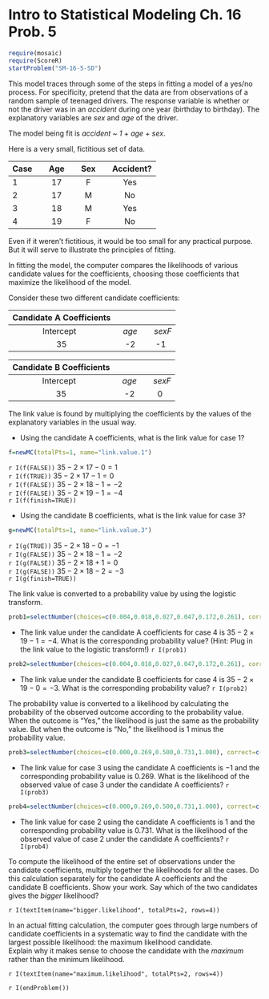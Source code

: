Intro to Statistical Modeling Ch. 16 Prob. 5
========================================================
```r
require(mosaic)
require(ScoreR)
startProblem("SM-16-5-SD")
```
This model traces through some of the steps in fitting a model of a yes/no process.  For specificity, pretend that the data are from observations of a random sample of teenaged drivers. The response variable is whether or not the driver was in an *accident* during one year (birthday to birthday).  The explanatory variables are *sex* and *age* of the driver.
 
The model being fit is *accident* ~ *1* + *age* + *sex*.

Here is a very small, fictitious set of data. 

Case &nbsp; | &nbsp; Age &nbsp; | &nbsp; Sex &nbsp; | &nbsp; Accident?
|:---|:---:|:---:|:---:|
1 | 17 | F | Yes 
2 | 17 | M | No 
3 | 18 | M | Yes
4 | 19 | F | No 

Even if it weren't fictitious, it would be too small for any practical purpose.  But it will serve to illustrate the principles of fitting.

In fitting the model, the computer compares the likelihoods of various   candidate values for the coefficients, choosing those coefficients that maximize the likelihood of the model.

Consider these two different candidate coefficients:

Candidate A Coefficients | | |
|:---:|:---:|:---:|
Intercept &nbsp; | &nbsp; *age* &nbsp; | &nbsp; *sexF*
35 | -2 | -1 



Candidate B Coefficients | | |
|:---:|:---:|:---:|
Intercept &nbsp; | &nbsp; *age* &nbsp; | &nbsp; *sexF*
35 | -2 | 0


The link value is found by multiplying the coefficients by the values of the explanatory variables in the usual way.

* Using the candidate A coefficients, what is the link value for case 1?
```r
f=newMC(totalPts=1, name="link.value.1")
```
`r I(f(FALSE))` $35 - 2\times 17 - 0 = 1$    
`r I(f(TRUE))` $35 - 2\times 17 - 1 = 0$    
`r I(f(FALSE))` $35 - 2\times 18 - 1 = -2$    
`r I(f(FALSE))` $35 - 2\times 19 - 1 = -4$       
`r I(f(finish=TRUE))`

* Using the candidate B coefficients, what is the link value for case 3?
```r
g=newMC(totalPts=1, name="link.value.3")
```
`r I(g(TRUE))` $35 - 2\times 18 - 0 = -1$    
`r I(g(FALSE))` $35 - 2\times 18 - 1 = -2$    
`r I(g(FALSE))` $35 - 2\times 18 + 1 = 0$    
`r I(g(FALSE))` $35 - 2\times 18 - 2 = -3$    
`r I(g(finish=TRUE))`

The link value is converted to a probability value by using the logistic transform.

```r
prob1=selectNumber(choices=c(0.004,0.018,0.027,0.047,0.172,0.261), correct=c(0.018), totalPts=1, name="candidate.A")
```
* The link value under the candidate A coefficients for case 4 is $35 -2\times 19 - 1 = -4$.  What is the corresponding probability value? (Hint: Plug in the link value to the logistic transform!) `r I(prob1)`

```r
prob2=selectNumber(choices=c(0.004,0.018,0.027,0.047,0.172,0.261), correct=c(0.047), totalPts=1, name="candidate.B")
```
* The link value under the candidate B coefficients for case 4 is $35 -2\times 19 - 0 = -3$.  What is the corresponding probability value? `r I(prob2)`


The probability value is converted to a likelihood by calculating the probability of the observed outcome according to the probability value.  When the outcome is "Yes," the likelihood is just the same as the probability value.  But when the outcome is "No," the likelihood is 1 minus the probability value.

```r
prob3=selectNumber(choices=c(0.000,0.269,0.500,0.731,1.000), correct=c(0.269), totalPts=1, name="case.3.A")
```
* The link value for case 3 using the candidate A coefficients is $-1$ and the corresponding probability value is $0.269$.  What is the likelihood of the observed value of case 3 under the candidate A coefficients? `r I(prob3)`

```r
prob4=selectNumber(choices=c(0.000,0.269,0.500,0.731,1.000), correct=c(0.269), totalPts=1, name="case.2.A")
```
* The link value for case 2 using the candidate A coefficients is $1$ and the corresponding probability value is $0.731$.  What is the likelihood of the observed value of case 2 under the candidate A coefficients? `r I(prob4)`

To compute the likelihood of the entire set of observations under the candidate coefficients, multiply together the likelihoods for all the cases.  Do this calculation separately for the candidate A coefficients and the candidate B coefficients.  Show your work.  Say which of the two candidates gives the *bigger* likelihood? 

`r I(textItem(name="bigger.likelihood", totalPts=2, rows=4))`

In an actual fitting calculation, the computer goes through large numbers of candidate coefficients in a systematic way to find the candidate with the largest possible likelihood: the maximum likelihood candidate.  
Explain why it makes sense to choose the candidate with the *maximum*  rather than the minimum likelihood.

`r I(textItem(name="maximum.likelihood", totalPts=2, rows=4))`

`r I(endProblem())`